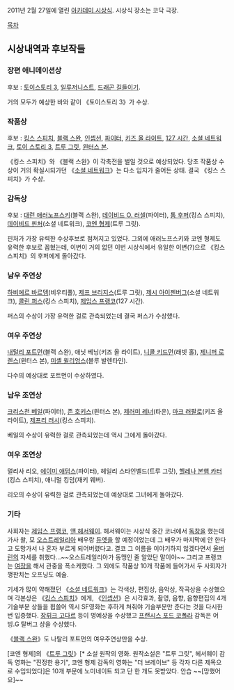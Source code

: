 2011년 2월 27일에 열린 [[아카데미 시상식]]. 시상식 장소는 코닥 극장.

[[목차]]

== 시상내역과 후보작들 ==
=== 장편 애니메이션상 ===
후보 : [[토이스토리 시리즈|토이스토리 3]], [[일루저니스트]], [[드래곤 길들이기]].

거의 모두가 예상한 바와 같이 《토이스토리 3》가 수상.

=== 작품상 ===
후보 : [[킹스 스피치]], [[블랙 스완(영화)|블랙 스완]], [[인셉션]], [[파이터]], [[키즈 올 라이트]], [[127 시간]], [[소셜 네트워크]], [[토이 스토리 3]], [[트루 그릿]], [[윈터스 본]].

《킹스 스피치》와 《블랙 스완》이 각축전을 벌일 것으로 예상되었다. 당초 작품상 수상이 거의 확실시되가던 《[[소셜 네트워크]]》는 다소 입지가 줄어든 상태. 결국 《킹스 스피치》가 수상.

=== 감독상 ===
후보 : [[대런 애러노프스키]](블랙 스완), [[데이비드 O. 러셀]](파이터), [[톰 후퍼]](킹스 스피치), [[데이비드 핀처]](소셜 네트워크), [[코엔 형제]](트루 그릿).

핀처가 가장 유력한 수상후보로 점쳐지고 있었다. 그외에 애러노프스키와 코엔 형제도 유력한 후보로 꼽혔는데, 이변이 거의 없던 이번 시상식에서 유일한 이변(?)으로 《킹스 스피치》의 후퍼에게 돌아갔다.

=== 남우 주연상 ===
[[하비에르 바르뎀]](비우티풀), [[제프 브리지스]](트루 그릿), [[제시 아이젠버그]](소셜 네트워크), [[콜린 퍼스]](킹스 스피치), [[제임스 프랭코]](127 시간).

퍼스의 수상이 가장 유력한 걸로 관측되었는데 결국 퍼스가 수상했다.

=== 여우 주연상 ===
[[내털리 포트먼]](블랙 스완), 애닛 베닝(키즈 올 라이트), [[니콜 키드먼]](래빗 홀), [[제니퍼 로렌스]](윈터스 본), [[미셸 윌리엄스]](블루 발렌타인).

다수의 예상대로 포트먼이 수상하였다.

=== 남우 조연상 ===
[[크리스천 베일]](파이터), [[존 호키스]](윈터스 본), [[제러미 레너]](타운), [[마크 러팔로]](키즈 올라이트), [[제프리 러시]](킹스 스피치).

베일의 수상이 유력한 걸로 관측되었는데 역시 그에게 돌아갔다.

=== 여우 조연상 ===
멀리사 리오, [[에이미 애덤스]](파이터), 헤일리 스타인벨드(트루 그릿), [[헬레나 본햄 카터]](킹스 스피치), 애니멀 킹덤(재키 웨버).

리오의 수상이 유력한 걸로 관측되었는데 예상대로 그녀에게 돌아갔다.

=== 기타 ===
사회자는 [[제임스 프랭코]], [[앤 헤서웨이]]. 헤서웨이는 시상식 중간 코너에서 [[독창]]을 했는데 가사 왈, 모 [[오스트레일리아]] 배우랑 [[듀엣]]을 할 예정이었는데 그 배우가 마지막에 안 한다고 도망가서 나 혼자 부르게 되어버렸다고. 결코 그 이름을 이야기하지 않겠다면서 [[휴 잭맨|울버린]]의 자세를 취했다...~~오스트레일리아가 동맹인 줄 알았단 말이야~~ 그리고 프랭코는 [[여장]]을 해서 관중을 폭소케했다. 그 외에도 작품상 10개 작품에 들어가서 두 사회자가 깽판치는 오프닝도 예술.
 
기세가 많이 약해졌던 《[[소셜 네트워크]]》는 각색상, 편집상, 음악상, 작곡상을 수상했으며 각본상은 《[[킹스 스피치]]》에게, 《[[인셉션]]》은 시각효과, 촬영, 음향, 음향편집의 4개 기술부분 상들을 휩쓸어 역시 SF영화는 후하게 쳐줘야 기술부분만 준다는 것을 다시한번 입증했다. [[장뤼크 고다르]] 등이 명예상을 수상했고 [[프랜시스 포드 코폴라]] 감독은 어빙.G 탈버그 상을 수상했다.

《[[블랙 스완]]》도 나탈리 포트먼의 여우주연상만을 수상.

[코엔 형제]의 《[[트루 그릿]]》[* 소설 원작의 영화. 원작소설은 "트루 그릿", 헤서웨이 감독 영화는 "진정한 용기", 코엔 형제 감독의 영화는 "더 브레이브" 등 각자 다른 제목으로 수입되었다]은 10개 부문에 노미네이트 되고 단 한 개도 못받았다. 안습 ~~[망했어요]~~
